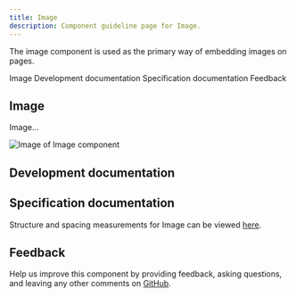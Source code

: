 ```yaml
---
title: Image
description: Component guideline page for Image.
---
```



<PageDescription>

The image component is used as the primary way of embedding images on pages.

</PageDescription>

<AnchorLinks>

<AnchorLink>Image</AnchorLink>
<AnchorLink>Development documentation</AnchorLink>
<AnchorLink>Specification documentation</AnchorLink>
<AnchorLink>Feedback</AnchorLink>

</AnchorLinks>

## Image
Image...

![Image of Image component](../../images/component/Cardgroup/)


## Development documentation

<ComponentStatus name="Image" type="ui" />

## Specification documentation

Structure and spacing measurements for Image can be viewed [here]().

## Feedback

Help us improve this component by providing feedback, asking questions, and leaving any other comments on [GitHub]().
